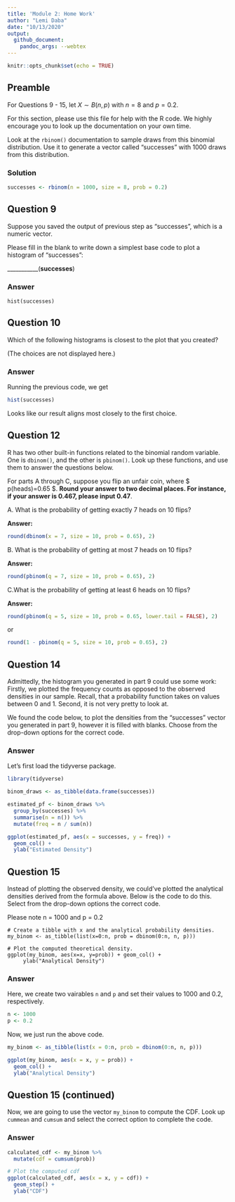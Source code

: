 ```yaml
---
title: 'Module 2: Home Work'
author: "Lemi Daba"
date: "10/13/2020"
output: 
  github_document:    
    pandoc_args: --webtex 
---
```


```r
knitr::opts_chunk$set(echo = TRUE)
```

## Preamble

For Questions 9 - 15, let $X \sim B(n, p)$ with $n = 8$ and $p = 0.2$.

For this section, please use this file for help with the R code. We highly encourage you to look up the documentation on your own time.

Look at the `rbinom()` documentation to sample draws from this binomial distribution. Use it to generate a vector called "successes" with 1000 draws from this distribution.

### Solution

```r
successes <- rbinom(n = 1000, size = 8, prob = 0.2)
```


## Question 9

Suppose you saved the output of previous step as "successes", which is a numeric vector.

Please fill in the blank to write down a simplest base code to plot a histogram of "successes":

___________(**successes**)


### Answer

```
hist(successes)
```


## Question 10

Which of the following histograms is closest to the plot that you created?

(The choices are not displayed here.)


### Answer

Running the previous code, we get

```r
hist(successes)
```


Looks like our result aligns most closely to the first choice.


## Question 12

R has two other built-in functions related to the binomial random variable. One is `dbinom()`, and the other is `pbinom()`. Look up these functions, and use them to answer the questions below.

For parts A through C, suppose you flip an unfair coin, where $ p(heads)=0.65 $. **Round your answer to two decimal places. For instance, if your answer is 0.467, please input 0.47**.

A. What is the probability of getting exactly 7 heads on 10 flips?

**Answer:**

```r
round(dbinom(x = 7, size = 10, prob = 0.65), 2)
```
B. What is the probability of getting at most 7 heads on 10 flips?

**Answer:**

```r
round(pbinom(q = 7, size = 10, prob = 0.65), 2)
```

C.What is the probability of getting at least 6 heads on 10 flips?

**Answer:**

```r
round(pbinom(q = 5, size = 10, prob = 0.65, lower.tail = FALSE), 2)
```

or 

```r
round(1 - pbinom(q = 5, size = 10, prob = 0.65), 2)
```

## Question 14


Admittedly, the histogram you generated in part 9 could use some work: Firstly, we plotted the frequency counts as opposed to the observed densities in our sample. Recall, that a probability function takes on values between 0 and 1. Second, it is not very pretty to look at.

We found the code below, to plot the densities from the “successes” vector you generated in part 9, however it is filled with blanks. Choose from the drop-down options for the correct code.

### Answer

Let's first load the tidyverse package.

```r
library(tidyverse)
```


```r
binom_draws <- as_tibble(data.frame(successes))

estimated_pf <- binom_draws %>%
  group_by(successes) %>%
  summarise(n = n()) %>%
  mutate(freq = n / sum(n))

ggplot(estimated_pf, aes(x = successes, y = freq)) +
  geom_col() +
  ylab("Estimated Density")
```


## Question 15

Instead of plotting the observed density, we could’ve plotted the analytical densities derived from the formula above. Below is the code to do this. Select from the drop-down options the correct code.

Please note n = 1000 and p = 0.2

```
# Create a tibble with x and the analytical probability densities.
my_binom <- as_tibble(list(x=0:n, prob = dbinom(0:n, n, p)))
```

```
# Plot the computed theoretical density.
ggplot(my_binom, aes(x=x, y=prob)) + geom_col() +
     ylab("Analytical Density")
```

### Answer

Here, we create two vairables `n` and `p` and set their values to 1000 and 0.2, respectively.

```r
n <- 1000
p <- 0.2
```

Now, we just run the above code.

```r
my_binom <- as_tibble(list(x = 0:n, prob = dbinom(0:n, n, p)))

ggplot(my_binom, aes(x = x, y = prob)) +
  geom_col() +
  ylab("Analytical Density")
```


## Question 15 (continued)

Now, we are going to use the vector `my_binom` to compute the CDF. Look up `cummean` and `cumsum` and select the correct option to complete the code.

### Answer

```r
calculated_cdf <- my_binom %>%
  mutate(cdf = cumsum(prob))

# Plot the computed cdf
ggplot(calculated_cdf, aes(x = x, y = cdf)) +
  geom_step() +
  ylab("CDF")
```
